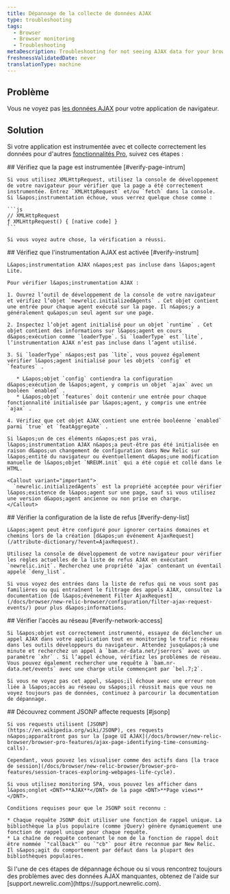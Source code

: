 ```yaml
---
title: Dépannage de la collecte de données AJAX
type: troubleshooting
tags:
  - Browser
  - Browser monitoring
  - Troubleshooting
metaDescription: Troubleshooting for not seeing AJAX data for your browser app.
freshnessValidatedDate: never
translationType: machine
---
```


## Problème

Vous ne voyez pas [les données AJAX](/docs/browser/new-relic-browser/browser-pro-features/ajax-page-identifying-time-consuming-calls) pour votre application de navigateur.

## Solution

Si votre application est instrumentée avec [<InlinePopover type="browser" />](/docs/browser/new-relic-browser/installation-configuration/troubleshooting-browser-monitoring-installation)et collecte correctement les données pour d&apos;autres [fonctionnalités Pro](/docs/browser/new-relic-browser/browser-pro-features), suivez ces étapes :

<Steps>
  <Step>
    ## Vérifiez que la page est instrumentée [#verify-page-intrum]

    Si vous utilisez XMLHttpRequest, utilisez la console de développement de votre navigateur pour vérifier que la page a été correctement instrumentée. Entrez `XMLHttpRequest` et/ou `fetch` dans la console. Si l&apos;instrumentation échoue, vous verrez quelque chose comme :

    ```js
    // XMLHttpRequest
    ƒ XMLHttpRequest() { [native code] }
    ```

    Si vous voyez autre chose, la vérification a réussi.
  </Step>

  <Step>
    ## Vérifiez que l&apos;instrumentation AJAX est activée [#verify-instrum]

    L&apos;instrumentation AJAX n&apos;est pas incluse dans l&apos;agent Lite.

    Pour vérifier l&apos;instrumentation AJAX :

    1. Ouvrez l’outil de développement de la console de votre navigateur et vérifiez l’objet `newrelic.initializedAgents` . Cet objet contient une entrée pour chaque agent exécuté sur la page. Il n&apos;y a généralement qu&apos;un seul agent sur une page.

    2. Inspectez l’objet agent initialisé pour un objet `runtime` . Cet objet contient des informations sur l&apos;agent en cours d&apos;exécution comme `loaderType`. Si `loaderType` est `lite`, l’instrumentation AJAX n’est pas incluse dans l’agent utilisé.

    3. Si `loaderType` n&apos;est pas `lite`, vous pouvez également vérifier l&apos;agent initialisé pour les objets `config` et `features` .

       * L&apos;objet `config` contiendra la configuration d&apos;exécution de l&apos;agent, y compris un objet `ajax` avec un booléen `enabled` .
       * L&apos;objet `features` doit contenir une entrée pour chaque fonctionnalité initialisée par l&apos;agent, y compris une entrée `ajax` .

    4. Vérifiez que cet objet AJAX contient une entrée booléenne `enabled` parmi `true` et `featAggregate` .

    Si l&apos;un de ces éléments n&apos;est pas vrai, l&apos;instrumentation AJAX n&apos;a peut-être pas été initialisée en raison d&apos;un changement de configuration dans New Relic sur l&apos;entité du navigateur ou éventuellement d&apos;une modification manuelle de l&apos;objet `NREUM.init` qui a été copié et collé dans le HTML.

    <Callout variant="important">
      `newrelic.initializedAgents` est la propriété acceptée pour vérifier l&apos;existence de l&apos;agent sur une page, sauf si vous utilisez une version d&apos;agent ancienne ou non prise en charge.
    </Callout>
  </Step>

  <Step>
    ## Vérifier la configuration de la liste de refus [#verify-deny-list]

    L&apos;agent peut être configuré pour ignorer certains domaines et chemins lors de la création [d&apos;un événement AjaxRequest](/attribute-dictionary/?event=AjaxRequest).

    Utilisez la console de développement de votre navigateur pour vérifier les règles actuelles de la liste de refus AJAX en exécutant `newrelic.init`. Recherchez une propriété `ajax` contenant un éventail appelé `deny_list`.

    Si vous voyez des entrées dans la liste de refus qui ne vous sont pas familières ou qui entraînent le filtrage des appels AJAX, consultez la documentation [de l&apos;événement Filter AjaxRequest](/docs/browser/new-relic-browser/configuration/filter-ajax-request-events/) pour plus d&apos;informations.
  </Step>

  <Step>
    ## Vérifier l&apos;accès au réseau [#verify-network-access]

    Si l&apos;objet est correctement instrumenté, essayez de déclencher un appel AJAX dans votre application tout en monitoring le trafic réseau dans les outils développeurs du navigateur. Attendez jusqu&apos;à une minute et recherchez un appel à `bam.nr-data.net/jserrors` avec un paramètre `xhr` . Si l’appel échoue, vérifiez les problèmes de réseau. Vous pouvez également rechercher une requête à `bam.nr-data.net/events` avec une charge utile commençant par `bel.7;2`.

    Si vous ne voyez pas cet appel, s&apos;il échoue avec une erreur non liée à l&apos;accès au réseau ou s&apos;il réussit mais que vous ne voyez toujours pas de données, continuez à parcourir la documentation de dépannage.
  </Step>

  <Step>
    ## Découvrez comment JSONP affecte requests [#jsonp]

    Si vos requests utilisent [JSONP](https://en.wikipedia.org/wiki/JSONP), ces requests n&apos;apparaîtront pas sur la [page UI AJAX](/docs/browser/new-relic-browser/browser-pro-features/ajax-page-identifying-time-consuming-calls).

    Cependant, vous pouvez les visualiser comme des actifs dans [la trace de session](/docs/browser/new-relic-browser/browser-pro-features/session-traces-exploring-webpages-life-cycle).

    Si vous utilisez monitoring SPA, vous pouvez les afficher dans l&apos;onglet <DNT>**AJAX**</DNT> de la page <DNT>**Page views**</DNT>.

    Conditions requises pour que le JSONP soit reconnu :

    * Chaque requête JSONP doit utiliser une fonction de rappel unique. La bibliothèque la plus populaire (comme jQuery) génère dynamiquement une fonction de rappel unique pour chaque requête.
    * La chaîne de requête contenant le nom de la fonction de rappel doit être nommée `"callback"` ou `"cb"` pour être reconnue par New Relic. Il s&apos;agit du comportement par défaut dans la plupart des bibliothèques populaires.
  </Step>
</Steps>

<Callout variant="tip">
  Si l&apos;une de ces étapes de dépannage échoue ou si vous rencontrez toujours des problèmes avec des données AJAX manquantes, obtenez de l&apos;aide sur [support.newrelic.com](https://support.newrelic.com).
</Callout>